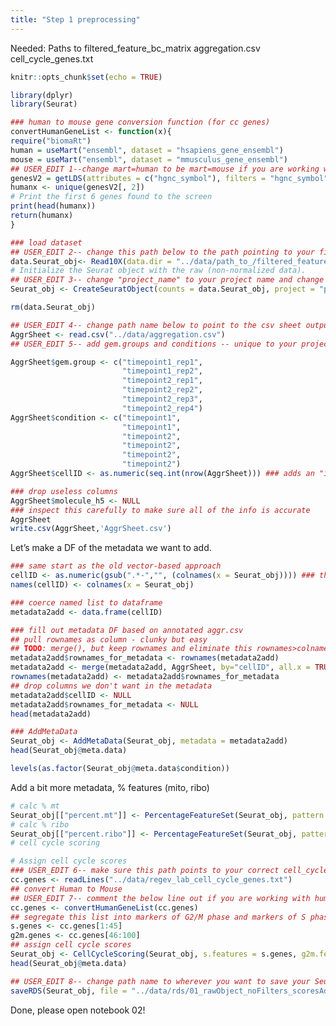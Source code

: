 ```yaml
---
title: "Step 1 preprocessing"
---
```

Needed:
Paths to 
filtered_feature_bc_matrix
aggregation.csv
cell_cycle_genes.txt  


```r
knitr::opts_chunk$set(echo = TRUE)
```

```r
library(dplyr)
library(Seurat)

### human to mouse gene conversion function (for cc genes)
convertHumanGeneList <- function(x){
require("biomaRt")
human = useMart("ensembl", dataset = "hsapiens_gene_ensembl")
mouse = useMart("ensembl", dataset = "mmusculus_gene_ensembl")
## USER_EDIT 1--change mart=human to be mart=mouse if you are working with mouse data ??? Or maybe not, ask Angelo and see line 117 cc.genes 
genesV2 = getLDS(attributes = c("hgnc_symbol"), filters = "hgnc_symbol", values = x , mart = human, attributesL = c("mgi_symbol"), martL = mouse, uniqueRows=T)
humanx <- unique(genesV2[, 2])
# Print the first 6 genes found to the screen
print(head(humanx))
return(humanx)
}
```

```r
### load dataset
## USER_EDIT 2-- change this path below to the path pointing to your filtered_feature_bc_matrix
data.Seurat_obj<- Read10X(data.dir = "../data/path_to_/filtered_feature_bc_matrix/")
# Initialize the Seurat object with the raw (non-normalized data).
## USER_EDIT 3-- change "project_name" to your project name and change min.cells and min.features to be different if you would like 
Seurat_obj <- CreateSeuratObject(counts = data.Seurat_obj, project = "project_name", min.cells = 3, min.features = 200)

rm(data.Seurat_obj)
```

```r
## USER_EDIT 4-- change path name below to point to the csv sheet output from CellRanger aggr 
AggrSheet <- read.csv("../data/aggregation.csv") 
## USER_EDIT 5-- add gem.groups and conditions -- unique to your project The below are examples, but change to fit your data

AggrSheet$gem.group <- c("timepoint1_rep1",
                         "timepoint1_rep2",
                         "timepoint2_rep1",
                         "timepoint2_rep2",
                         "timepoint2_rep3",
                         "timepoint2_rep4")
AggrSheet$condition <- c("timepoint1",
                         "timepoint1",
                         "timepoint2",
                         "timepoint2",
                         "timepoint2",
                         "timepoint2")
AggrSheet$cellID <- as.numeric(seq.int(nrow(AggrSheet))) ### adds an "index" column (1, 2, 3, etc.)

### drop useless columns
AggrSheet$molecule_h5 <- NULL
### inspect this carefully to make sure all of the info is accurate
AggrSheet
write.csv(AggrSheet,'AggrSheet.csv')
```

Let's make a DF of the metadata we want to add.

```r
### same start as the old vector-based approach
cellID <- as.numeric(gsub(".*-","", (colnames(x = Seurat_obj)))) ### this variable name becomes the colname in the DF
names(cellID) <- colnames(x = Seurat_obj)

### coerce named list to dataframe
metadata2add <- data.frame(cellID)

### fill out metadata DF based on annotated aggr.csv
## pull rownames as column - clunky but easy
## TODO: merge(), but keep rownames and eliminate this rownames>colnames>rownames business
metadata2add$rownames_for_metadata <- rownames(metadata2add) 
metadata2add <- merge(metadata2add, AggrSheet, by="cellID", all.x = TRUE, no.dups = FALSE, )
rownames(metadata2add) <- metadata2add$rownames_for_metadata
## drop columns we don't want in the metadata
metadata2add$cellID <- NULL
metadata2add$rownames_for_metadata <- NULL
head(metadata2add)
```


```r
### AddMetaData
Seurat_obj <- AddMetaData(Seurat_obj, metadata = metadata2add)
head(Seurat_obj@meta.data)
```


```r
levels(as.factor(Seurat_obj@meta.data$condition))
```

Add a bit more metadata, % features (mito, ribo)
```r
# calc % mt
Seurat_obj[["percent.mt"]] <- PercentageFeatureSet(Seurat_obj, pattern = "^mt-")
# calc % ribo
Seurat_obj[["percent.ribo"]] <- PercentageFeatureSet(Seurat_obj, pattern = "^Rp[sl]")
# cell cycle scoring

# Assign cell cycle scores
### USER_EDIT 6-- make sure this path points to your correct cell_cycle_genes.txt  
cc.genes <- readLines("../data/regev_lab_cell_cycle_genes.txt")
## convert Human to Mouse 
## USER_EDIT 7-- comment the below line out if you are working with human data and not mouse data
cc.genes <- convertHumanGeneList(cc.genes)
## segregate this list into markers of G2/M phase and markers of S phase
s.genes <- cc.genes[1:45]
g2m.genes <- cc.genes[46:100]
## assign cell cycle scores
Seurat_obj <- CellCycleScoring(Seurat_obj, s.features = s.genes, g2m.features = g2m.genes, set.ident = TRUE)
head(Seurat_obj@meta.data)
```


```r
## USER_EDIT 8-- change path name to wherever you want to save your Seurat Object for this data and whatever you want to name it, an example format is below 
saveRDS(Seurat_obj, file = "../data/rds/01_rawObject_noFilters_scoresAdded_projectname_date.RDS")
```
Done, please open notebook 02!
